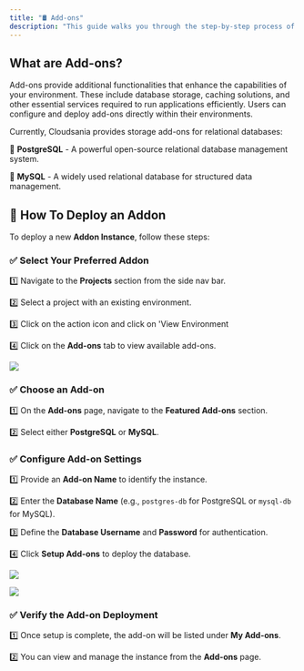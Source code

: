 ```yaml
---
title: "🛢️ Add-ons"
description: "This guide walks you through the step-by-step process of deploying a Konstack  for an Environment"
---
```


## What are Add-ons?

<Note>
  Add-ons provide additional functionalities that enhance the capabilities of your environment. These include database storage, caching solutions, and other essential services required to run applications efficiently. Users can configure and deploy add-ons directly within their environments.
</Note>

Currently, Cloudsania provides storage add-ons for relational databases:

📌 **PostgreSQL** - A powerful open-source relational database management system.

📌 **MySQL** - A widely used relational database for structured data management.

## 🎯 **How To Deploy an Addon**

To deploy a new **Addon Instance**, follow these steps:

### ✅  **Select Your P**referred Addon&#x20;

1️⃣  Navigate to the **Projects** section from the side nav bar.

2️⃣  Select a project with an existing environment.

3️⃣  Click on the action icon and click on 'View Environment

4️⃣  Click on the **Add-ons** tab to view available add-ons.

![](https://api.monosnap.com/file/download?id=UywoEuzjWg5c9sweMtJ7gALFZJ2min)

### ✅  Choose an Add-on

1️⃣  On the **Add-ons** page, navigate to the **Featured Add-ons** section.

2️⃣  Select either **PostgreSQL** or **MySQL**.

### ✅  Configure Add-on Settings

1️⃣  Provide an **Add-on Name** to identify the instance.

2️⃣  Enter the **Database Name** (e.g., `postgres-db` for PostgreSQL or `mysql-db` for MySQL).

3️⃣  Define the **Database Username** and **Password** for authentication.

4️⃣  Click **Setup Add-ons** to deploy the database.

![](https://api.monosnap.com/file/download?id=7113nBMTWhVGaTYsIJclZDygnw9L9a)

![](https://api.monosnap.com/file/download?id=gngcqQ5e5sBN1MHTi2DKfNLRizyGVB)

### ✅  Verify the Add-on Deployment

1️⃣  Once setup is complete, the add-on will be listed under **My Add-ons**.

2️⃣  You can view and manage the instance from the **Add-ons** page.

##